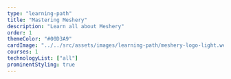 ```yaml
---
type: "learning-path"
title: "Mastering Meshery"
description: "Learn all about Meshery"
order: 1
themeColor: "#00D3A9"
cardImage: "../../src/assets/images/learning-path/meshery-logo-light.webp"
courses: 1
technologyList: ["all"]
prominentStyling: true
---
```


<!--
  This file is only used to render the courses list within a learning path.
  Check the Learn-Layer5 folder under src/sections/, src/templates for more understanding of how the data is used
-->
